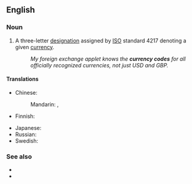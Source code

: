 {{also|currency-code}}
==English==

===Noun===
{{en-noun|head=[[currency]] [[code]]}}

# A three-letter [[designation]] assigned by [[ISO]] standard 4217 denoting a given [[currency]].
#: ''My foreign exchange applet knows the '''currency codes''' for all officially recognized currencies, not just USD and GBP.''

====Translations====
{{trans-top|designation denoting a currency}}
* Chinese:
*: Mandarin: {{t|cmn|貨幣代碼|sc=Hani}}, {{t|cmn|货币代码|tr=huòbì dàimǎ|sc=Hani}}
* Finnish: {{t|fi|valuuttakoodi}}
{{trans-mid}}
* Japanese: {{t|ja|通貨コード|tr=tsūka-kōdo|sc=Jpan}}
* Russian: {{t|ru|код валю́ты|m}}
* Swedish: {{t|sv|valutakod|c}}
{{trans-bottom}}

===See also===
* {{l|en|country code}}
* {{l|en|language code}}